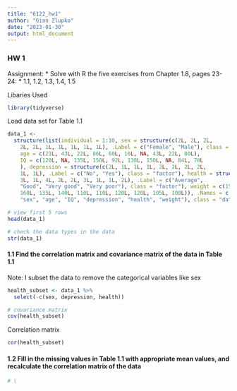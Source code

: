 ```yaml
---
title: "6122_hw1"
author: "Gian Zlupko"
date: "2023-01-30"
output: html_document
---
```

###  HW 1 

Assignment: 
* Solve with R the five exercises from Chapter 1.8, pages 23-24:
* 1.1, 1.2, 1.3, 1.4, 1.5


Libaries Used
```r
library(tidyverse) 
```



Load data set for Table 1.1
```r
data_1 <-
  structure(list(individual = 1:10, sex = structure(c(2L, 2L, 2L,
    2L, 2L, 1L, 1L, 1L, 1L, 1L), .Label = c("Female", "Male"), class = "factor"),
    age = c(21L, 43L, 22L, 86L, 60L, 16L, NA, 43L, 22L, 80L),
    IQ = c(120L, NA, 135L, 150L, 92L, 130L, 150L, NA, 84L, 70L
    ), depression = structure(c(2L, 1L, 1L, 1L, 2L, 2L, 2L, 2L,
    1L, 1L), .Label = c("No", "Yes"), class = "factor"), health = structure(c(3L,
    3L, 1L, 4L, 2L, 2L, 3L, 1L, 1L, 2L), .Label = c("Average",
    "Good", "Very good", "Very poor"), class = "factor"), weight = c(150L,
    160L, 135L, 140L, 110L, 110L, 120L, 120L, 105L, 100L)), .Names = c("individual",
    "sex", "age", "IQ", "depression", "health", "weight"), class = "data.frame", row.names = c(NA, -10L))

# view first 5 rows 
head(data_1) 

# check the data types in the data
str(data_1) 
```

#### 1.1 Find the correlation matrix and covariance matrix of the data in Table 1.1

Note: I subset the data to remove the categorical variables like sex
```r
health_subset <- data_1 %>% 
  select(-c(sex, depression, health))   

# covariance matrix
cov(health_subset) 


```

Correlation matrix 
```r
cor(health_subset) 
```


#### 1.2 Fill in the missing values in Table 1.1 with appropriate mean values, and recalculate the correlation matrix of the data

```r
# \
```






















